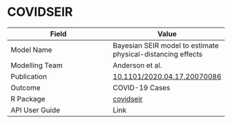 # COVIDSEIR

| Field         | Value         |
| ------------- |-------------- |
| Model Name    | Bayesian SEIR model to estimate physical-distancing effects |
| Modelling Team| Anderson et al.|
| Publication   | [10.1101/2020.04.17.20070086](https://doi.org/10.1101/2020.04.17.20070086)|
| Outcome       | COVID-19 Cases |
| R Package     | [covidseir](https://github.com/seananderson/covidseir)|
| API User Guide| Link          |
